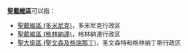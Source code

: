 '''[[聖大衛|聖戴維]]區'''可以指：
*[[聖戴維區_(多米尼克)|聖戴維區 (多米尼克)]]，多米尼克行政区
*[[聖戴維區_(格林納達)|聖戴維區 (格林納達)]]，格林納達行政区
*[[聖大衛區_(聖文森及格瑞那丁)|聖大衛區 (聖文森及格瑞那丁)]]，圣文森特和格林纳丁斯行政区

{{Disambig|Cat=四字消歧义}}